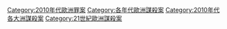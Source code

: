 {{Category pair|2000年代歐洲謀殺案|2020年代歐洲謀殺案}}
[[Category:2010年代歐洲罪案|Category:2010年代歐洲罪案]]
[[Category:各年代歐洲謀殺案|Category:各年代歐洲謀殺案]]
[[Category:2010年代各大洲謀殺案|Category:2010年代各大洲謀殺案]]
[[Category:21世紀歐洲謀殺案|Category:21世紀歐洲謀殺案]]